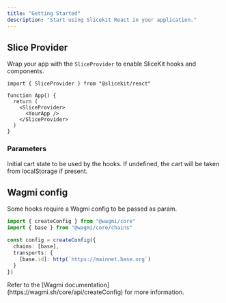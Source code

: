 ```yaml
---
title: "Getting Started"
description: "Start using Slicekit React in your application."
---
```


## Slice Provider

Wrap your app with the `SliceProvider` to enable SliceKit hooks and components.

```tsx
import { SliceProvider } from "@slicekit/react"

function App() {
  return (
    <SliceProvider>
      <YourApp />
    </SliceProvider>
  )
}
```

### Parameters

<ParamField body="initCart" type="`ProductCart[] | undefined`">
  Initial cart state to be used by the hooks. If undefined, the cart will be
  taken from localStorage if present.
</ParamField>

## Wagmi config

Some hooks require a Wagmi config to be passed as param.

```ts
import { createConfig } from "@wagmi/core"
import { base } from "@wagmi/core/chains"

const config = createConfig({
  chains: [base],
  transports: {
    [base.id]: http(`https://mainnet.base.org`)
  }
})
```

<Note>
  Refer to the [Wagmi documentation](https://wagmi.sh/core/api/createConfig) for
  more information.
</Note>
